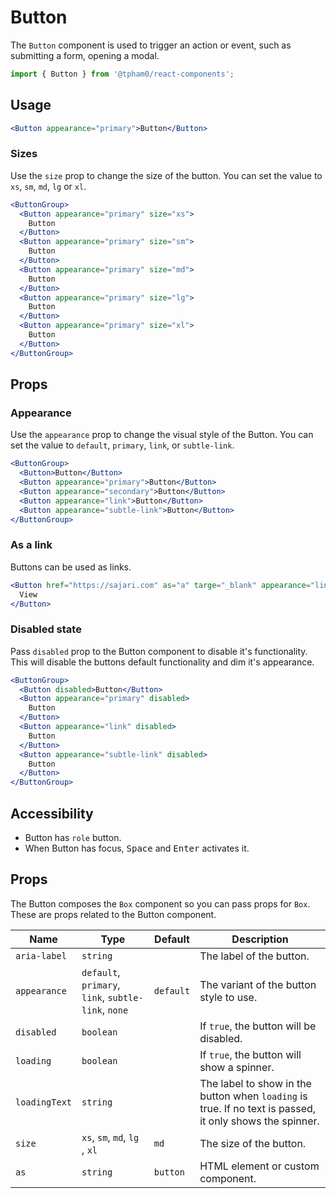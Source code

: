 
<SEO
  title="Button"
  scope={scopes.components}
  description="The Button component is used to trigger an action or event, such as submitting a
form, opening a Dialog, canceling an action, or performing a delete operation."
/>

# Button

The `Button` component is used to trigger an action or event, such as submitting a form, opening a modal.

```js
import { Button } from '@tpham0/react-components';
```

## Usage

```jsx
<Button appearance="primary">Button</Button>
```

### Sizes

Use the `size` prop to change the size of the button. You can set the value to
`xs`, `sm`, `md`, `lg` or `xl`.

```jsx
<ButtonGroup>
  <Button appearance="primary" size="xs">
    Button
  </Button>
  <Button appearance="primary" size="sm">
    Button
  </Button>
  <Button appearance="primary" size="md">
    Button
  </Button>
  <Button appearance="primary" size="lg">
    Button
  </Button>
  <Button appearance="primary" size="xl">
    Button
  </Button>
</ButtonGroup>
```

## Props

### Appearance

Use the `appearance` prop to change the visual style of the Button. You can set the
value to `default`, `primary`, `link`, or `subtle-link`.

```jsx
<ButtonGroup>
  <Button>Button</Button>
  <Button appearance="primary">Button</Button>
  <Button appearance="secondary">Button</Button>
  <Button appearance="link">Button</Button>
  <Button appearance="subtle-link">Button</Button>
</ButtonGroup>
```

### As a link

Buttons can be used as links.

```jsx
<Button href="https://sajari.com" as="a" targe="_blank" appearance="link">
  View
</Button>
```

### Disabled state

Pass `disabled` prop to the Button component to disable it's functionality. This will disable
the buttons default functionality and dim it's appearance.

```jsx
<ButtonGroup>
  <Button disabled>Button</Button>
  <Button appearance="primary" disabled>
    Button
  </Button>
  <Button appearance="link" disabled>
    Button
  </Button>
  <Button appearance="subtle-link" disabled>
    Button
  </Button>
</ButtonGroup>
```

## Accessibility

- Button has `role` button.
- When Button has focus, <kbd>Space</kbd> and <kbd>Enter</kbd> activates it.

## Props

The Button composes the `Box` component so you can pass props for
`Box`. These are props related to the Button component.

| Name          | Type                                                | Default   | Description                                                                                              |
| ------------- | --------------------------------------------------- | --------- | -------------------------------------------------------------------------------------------------------- |
| `aria-label`  | `string`                                            |           | The label of the button.                                                                                 |
| `appearance`  | `default`, `primary`, `link`, `subtle-link`, `none` | `default` | The variant of the button style to use.                                                                  |
| `disabled`    | `boolean`                                           |           | If `true`, the button will be disabled.                                                                  |
| `loading`     | `boolean`                                           |           | If `true`, the button will show a spinner.                                                               |
| `loadingText` | `string`                                            |           | The label to show in the button when `loading` is true. If no text is passed, it only shows the spinner. |
| `size`        | `xs`, `sm`, `md`, `lg` , `xl`                       | `md`      | The size of the button.                                                                                  |
| `as`          | `string`                                            | `button`  | HTML element or custom component.                                                                        |
